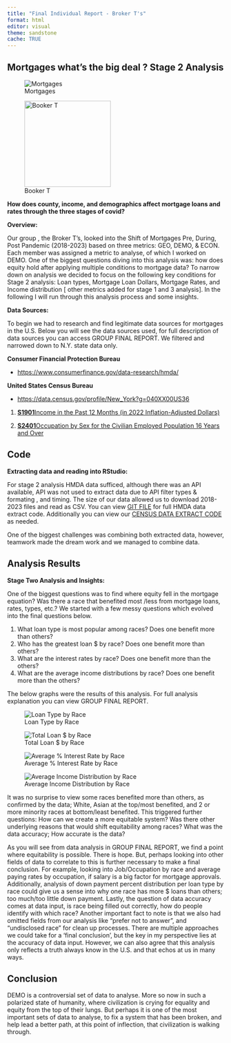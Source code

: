 ```yaml
---
title: "Final Individual Report - Broker T's"
format: html
editor: visual
theme: sandstone
cache: TRUE
---
```


## Mortgages what's the big deal ? Stage 2 Analysis

![Mortgages](https://encrypted-tbn0.gstatic.com/images?q=tbn:ANd9GcROjlWjvB5DkaalQ_rwm0en69Gnn-pi3FAqEg&s){fig-align="center"}

![Booker T](https://encrypted-tbn0.gstatic.com/images?q=tbn:ANd9GcRYBY94Rusnp3sZuFouMvumdWqxvj3aCNCAWQ&s){fig-align="center" width="200"}

**How does county, income, and demographics affect mortgage loans and rates through the three stages of covid?**

**Overview:**

Our group , the Broker T's, looked into the Shift of Mortgages Pre, During, Post Pandemic (2018-2023) based on three metrics: GEO, DEMO, & ECON. Each member was assigned a metric to analyse, of which I worked on DEMO. One of the biggest questions diving into this analysis was: how does equity hold after applying multiple conditions to mortgage data? To narrow down on analysis we decided to focus on the following key conditions for Stage 2 analysis: Loan types, Mortgage Loan Dollars, Mortgage Rates, and Income distribution \[ other metrics added for stage 1 and 3 analysis\]. In the following I will run through this analysis process and some insights.

**Data Sources:**

To begin we had to research and find legitimate data sources for mortgages in the U.S. Below you will see the data sources used, for full description of data sources you can access GROUP FINAL REPORT. We filtered and narrowed down to N.Y. state data only.

**Consumer Financial Protection Bureau**

-   <https://www.consumerfinance.gov/data-research/hmda/> 

**United States Census Bureau**

-   <https://data.census.gov/profile/New_York?g=040XX00US36> 

1.  [**S1901**Income in the Past 12 Months (in 2022 Inflation-Adjusted Dollars)](https://data.census.gov/table/ACSST5Y2022.S1901?q=Income%20by%20county&g=040XX00US36,36$0500000)

<!-- -->

2.  [**S2401**Occupation by Sex for the Civilian Employed Population 16 Years and Over](https://data.census.gov/table/ACSST5Y2022.S2401?q=Employment%20by%20county&g=040XX00US36,36$0500000)

## Code

**Extracting data and reading into RStudio:**

For stage 2 analysis HMDA data sufficed, although there was an API available, API was not used to extract data due to API filter types & formating , and timing. The size of our data allowed us to download 2018-2023 files and read as CSV. You can view [GIT FILE](https://github.com/Malexandra-Jerez/STA9750-2024-FALL/blob/main/HMD.R) for full HMDA data extract code. Additionally you can view our [CENSUS DATA EXTRACT CODE](https://github.com/ayrama/broker-team9-mortgage-analysis/blob/main/temp.qmd) as needed.

One of the biggest challenges was combining both extracted data, however, teamwork made the dream work and we managed to combine data.

## Analysis Results

**Stage Two Analysis and Insights:**

One of the biggest questions was to find where equity fell in the mortgage equation? Was there a race that benefited most /less from mortgage loans, rates, types, etc.? We started with a few messy questions which evolved into the final questions below.

1.  What loan type is most popular among races? Does one benefit more than others?
2.  Who has the greatest loan \$ by race? Does one benefit more than others?
3.  What are the interest rates by race? Does one benefit more than the others?
4.  What are the average income distributions by race? Does one benefit more than the others?

The below graphs were the results of this analysis. For full analysis explanation you can view GROUP FINAL REPORT.

![Loan Type by Race](1.png)

![Total Loan \$ by Race](2.png)

![Average % Interest Rate by Race](3.png)

![Average Income Distribution by Race](4.png)

It was no surprise to view some races benefited more than others, as confirmed by the data; White, Asian at the top/most benefited, and 2 or more minority races at bottom/least benefited. This triggered further questions: How can we create a more equitable system? Was there other underlying reasons that would shift equitability among races? What was the data accuracy; How accurate is the data?

As you will see from data analysis in GROUP FINAL REPORT, we find a point where equitability is possible. There is hope. But, perhaps looking into other fields of data to correlate to this is further necessary to make a final conclusion. For example, looking into Job/Occupation by race and average paying rates by occupation, if salary is a big factor for mortgage approvals. Additionally, analysis of down payment percent distribution per loan type by race could give us a sense into why one race has more \$ loans than others; too much/too little down payment. Lastly, the question of data accuracy comes at data input, is race being filled out correctly, how do people identify with which race? Another important fact to note is that we also had omitted fields from our analysis like "prefer not to answer", and "undisclosed race" for clean up processes. There are multiple approaches we could take for a 'final conclusion', but the key in my perspective lies at the accuracy of data input. However, we can also agree that this analysis only reflects a truth always know in the U.S. and that echos at us in many ways.

## Conclusion

DEMO is a controversial set of data to analyse. More so now in such a polarized state of humanity, where civilization is crying for equality and equity from the top of their lungs. But perhaps it is one of the most important sets of data to analyse, to fix a system that has been broken, and help lead a better path, at this point of inflection, that civilization is walking through.
